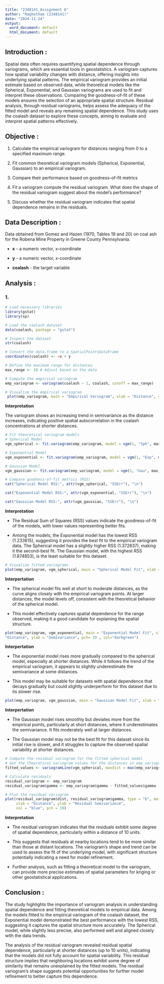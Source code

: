 ```yaml
---
title: "2348141_Assignment 6"
author: "Raghotham (2348141)"
date: "2024-11-24"
output:
  word_document: default
  html_document: default
---
```


## Introduction :

Spatial data often requires quantifying spatial dependence through variograms, which are essential tools in geostatistics. A variogram captures how spatial variability changes with distance, offering insights into underlying spatial patterns. The empirical variogram provides an initial estimate based on observed data, while theoretical models like the Spherical, Exponential, and Gaussian variograms are used to fit and interpret these observations. Comparing the goodness-of-fit of these models ensures the selection of an appropriate spatial structure. Residual analysis, through residual variograms, helps assess the adequacy of the fitted model and reveals any remaining spatial dependence. This study uses the coalash dataset to explore these concepts, aiming to evaluate and interpret spatial patterns effectively.

## Objective :

1. Calculate the empirical variogram for distances ranging from 0 to a specified maximum range.

2. Fit common theoretical variogram models (Spherical, Exponential, Gaussian) to an empirical variogram. 

3. Compare their performance based on goodness-of-fit metrics

4. Fit a variogram compute the residual variogram. What does the shape of the residual variogram suggest about the model’s performance?

4. Discuss whether the residual variogram indicates that spatial dependence remains in the residuals.

## Data Description :

Data obtained from Gomez and Hazen (1970, Tables 19 and 20) on coal ash for the Robena Mine Property in Greene County Pennsylvania.

- **x** - a numeric vector, x-coordinate

- **y** - a numeric vector, x-coordinate

- **coalash** -  the target variable

## Analysis :

### 1.

```r
# Load necessary libraries
library(gstat)
library(sp)

# Load the coalash dataset
data(coalash, package = "gstat")

# Inspect the dataset
str(coalash)

# Convert the data.frame to a SpatialPointsDataFrame
coordinates(coalash) <- ~x + y
```

```r
# Define the maximum range for distances
max_range <- 10 # Adjust based on the data

# Compute the empirical variogram
emp_variogram <- variogram(coalash ~ 1, coalash, cutoff = max_range)

# Visualize the empirical variogram
 plot(emp_variogram, main = "Empirical Variogram", xlab = "Distance", ylab = "Semivariance" , pch= 19, col="red")
```

**Interpretation**

The variogram shows an increasing trend in semivariance as the distance increases, indicating positive spatial autocorrelation in the coalash concentrations at shorter distances.

```r
# Fit theoretical variogram models
# Spherical Model
vgm_spherical <- fit.variogram(emp_variogram, model = vgm(1, "Sph", max_range / 2, 0.1))

# Exponential Model
vgm_exponential <- fit.variogram(emp_variogram, model = vgm(1, "Exp", max_range / 2, 0.1))

# Gaussian Model
vgm_gaussian <- fit.variogram(emp_variogram, model = vgm(1, "Gau", max_range / 2, 0.1))
```




```r
# Compare goodness-of-fit metrics (RSS)
cat("Spherical Model RSS:", attr(vgm_spherical, "SSErr"), "\n")

cat("Exponential Model RSS:", attr(vgm_exponential, "SSErr"), "\n")

cat("Gaussian Model RSS:", attr(vgm_gaussian, "SSErr"), "\n")
```

**Interpretation**

- The Residual Sum of Squares (RSS) values indicate the goodness-of-fit of the models, with lower values representing better fits. 

- Among the models, the Exponential model has the lowest RSS (1.233615), suggesting it provides the best fit to the empirical variogram data. The Spherical model has a slightly higher RSS (1.372837), making it the second-best fit. The Gaussian model, with the highest RSS (1.874853), is the least suitable for this dataset.

```r
# Visualize fitted variograms
plot(emp_variogram, vgm_spherical, main = "Spherical Model Fit", xlab = "Distance", ylab = "Semivariance", pch= 19,col="darkred")
```

**Interpertation**

- The spherical model fits well at short to moderate distances, as the curve aligns closely with the empirical variogram points. At larger distances, the model levels off, consistent with the theoretical behavior of the spherical model.

- This model effectively captures spatial dependence for the range observed, making it a good candidate for explaining the spatial structure.

```r
plot(emp_variogram, vgm_exponential, main = "Exponential Model Fit", xlab =
"Distance", ylab = "Semivariance", pch= 19 , col="darkgreen")
```

**Interpertation**

- The exponential model rises more gradually compared to the spherical model, especially at shorter distances. While it follows the trend of the empirical variogram, it appears to slightly underestimate the semivariance at some distances.

- This model may be suitable for datasets with spatial dependence that decays gradually but could slightly underperform for this dataset due to its slower rise.

```r
plot(emp_variogram, vgm_gaussian, main = "Gaussian Model Fit", xlab = "Distance", ylab = "Semivariance", pch= 19, col= "purple")
```

**Interpertation**

- The Gaussian model rises smoothly but deviates more from the empirical points, particularly at short distances, where it underestimates the semivariance. It fits moderately well at larger distances.

- The Gaussian model may not be the best fit for this dataset since its initial rise is slower, and it struggles to capture the observed spatial variability at shorter distances.

```r
# Compute the residual variogram for the fitted spherical model
# Get the theoretical variogram values for the distances in emp_variogram
fitted_values <- variogramLine(vgm_spherical, maxdist = max(emp_variogram$dist), dist_vector = emp_variogram$dist)

# Calculate residuals
residual_variogram <- emp_variogram
residual_variogram$gamma <- emp_variogram$gamma - fitted_values$gamma

# Plot the residual variogram
plot(residual_variogram$dist, residual_variogram$gamma, type = "b", main = "Residual Variogram",
     xlab = "Distance", ylab = "Residual Semivariance",
     col = "blue", pch = 19)
```

**Interpretation**

- The residual variogram indicates that the residuals exhibit some degree of spatial dependence, particularly within a distance of 10 units. 

- This suggests that residuals at nearby locations tend to be more similar than those at distant locations. The variogram's shape and trend can be used to assess the fit of the underlying model, with significant structure potentially indicating a need for model refinement. 

- Further analysis, such as fitting a theoretical model to the variogram, can provide more precise estimates of spatial parameters for kriging or other geostatistical applications.

## Conclusion :

The study highlights the importance of variogram analysis in understanding spatial dependence and fitting theoretical models to empirical data. Among the models fitted to the empirical variogram of the coalash dataset, the Exponential model demonstrated the best performance with the lowest RSS, suggesting it captures the spatial structure more accurately. The Spherical model, while slightly less precise, also performed well and aligned closely with the data trends.

The analysis of the residual variogram revealed residual spatial dependence, particularly at shorter distances (up to 10 units), indicating that the models did not fully account for spatial variability. This residual structure implies that neighboring locations exhibit some degree of similarity that remains unexplained by the fitted models. The residual variogram's shape suggests potential opportunities for further model refinement to better capture this dependence.






















